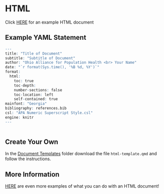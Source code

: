 # HTML

Click [HERE](https://catmailohio.sharepoint.com/:u:/s/CHSP-OAIPH/ESKUeSenSWBGj49pPyq47gwBnUVclCHGCmHIC8oNH7piGQ?e=AbG03o) for an example HTML document

## Example YAML Statement

```r

---
title: "Title of Document"
subtitle: "Subtitle of Document"
author: "Ohio Alliance for Population Health <br> Your Name"
date: "`r format(Sys.time(), '%B %d, %Y')`"
format: 
  html:
    toc: true
    toc-depth:
    number-sections: false
    toc-location: left
    self-contained: true
mainfont: "Georgia"
bibliography: references.bib
csl: "APA Numeric Superscript Style.csl"
engine: knitr
---
  
```

## Create Your Own

In the [Document Templates](https://catmailohio.sharepoint.com/:f:/s/CHSP-OAIPH/ElBBCzi3jYxBu7QteV9B0F8B_Y5Zj525ZbtHao5rAr0Rrw?e=bu87Q1) folder download the file `html-template.qmd` and follow the instructions.

## More Information

[HERE](https://quarto.org/docs/output-formats/html-basics.html) are even more examples of what you can do with an HTML document!
